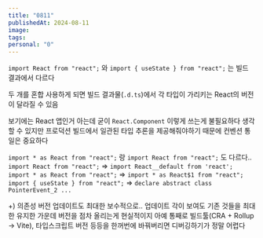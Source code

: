 ```yaml
---
title: "0811"
publishedAt: 2024-08-11
image: 
tags: 
personal: "0"
---
```

`import React from "react";` 와 `import { useState } from "react";` 는 빌드 결과에서 다르다

두 개를 혼합 사용하게 되면 빌드 결과물(`.d.ts`)에서 각 타입이 가리키는 React의 버전이 달라질 수 있음

보기에는 React 앱인거 아는데 굳이 `React.Component` 이렇게 쓰는게 불필요하다 생각할 수 있지만 프로덕션 빌드에서 일관된 타입 추론을 제공해줘야하기 때문에 컨벤션 통일은 중요하다

`import * as React from "react";` 랑 `import React from "react";` 도 다르다..
`import React from "react";` => `import React__default from 'react';`
`import * as React from "react";` => `import * as React$1 from "react";`
`import { useState } from "react";` => `declare abstract class PointerEvent_2 ...`

+) 의존성 버전 업데이트도 최대한 보수적으로.. 업데이트 각이 보여도 기존 것들을 최대한 유지한 가운데 버전을 점차 올리는게 현실적이지 아예 통째로 빌드툴(CRA + Rollup -> Vite), 타입스크립트 버전 등등을 한꺼번에 바꿔버리면 디버깅하기가 정말 어렵다
